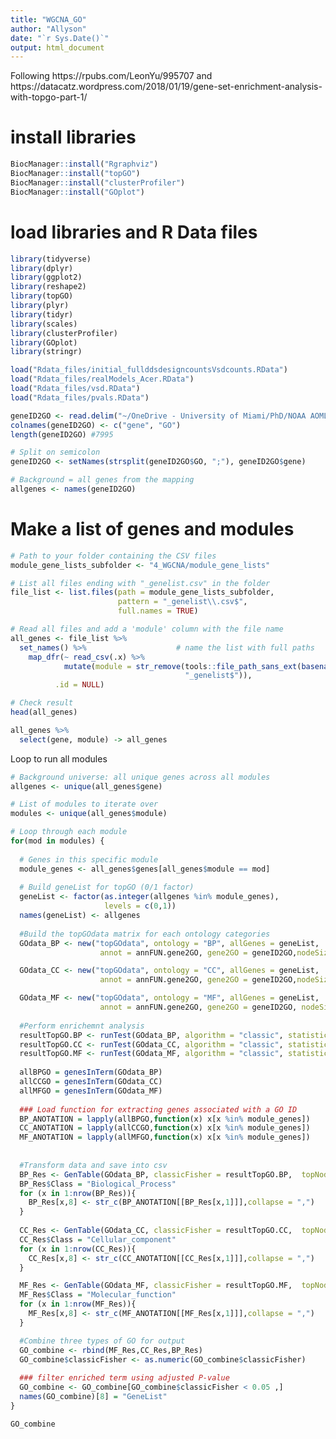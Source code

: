 ```yaml
---
title: "WGCNA_GO"
author: "Allyson"
date: "`r Sys.Date()`"
output: html_document
---
```


Following https://rpubs.com/LeonYu/995707 and https://datacatz.wordpress.com/2018/01/19/gene-set-enrichment-analysis-with-topgo-part-1/ 

# install libraries
```r
BiocManager::install("Rgraphviz")
BiocManager::install("topGO")
BiocManager::install("clusterProfiler")
BiocManager::install("GOplot")
```

# load libraries and R Data files
```r
library(tidyverse)
library(dplyr)
library(ggplot2)
library(reshape2)
library(topGO)
library(plyr)
library(tidyr)
library(scales)
library(clusterProfiler)
library(GOplot)
library(stringr)

load("Rdata_files/initial_fullddsdesigncountsVsdcounts.RData")
load("Rdata_files/realModels_Acer.RData")
load("Rdata_files/vsd.RData")
load("Rdata_files/pvals.RData")

geneID2GO <- read.delim("~/OneDrive - University of Miami/PhD/NOAA AOML Coral Program/chapter2_UrbanCorals/Acropora_iso2go.tab", header = FALSE, stringsAsFactors = FALSE)
colnames(geneID2GO) <- c("gene", "GO")
length(geneID2GO) #7995

# Split on semicolon
geneID2GO <- setNames(strsplit(geneID2GO$GO, ";"), geneID2GO$gene)

# Background = all genes from the mapping
allgenes <- names(geneID2GO)
```

# Make a list of genes and modules
```r

# Path to your folder containing the CSV files
module_gene_lists_subfolder <- "4_WGCNA/module_gene_lists"

# List all files ending with "_genelist.csv" in the folder
file_list <- list.files(path = module_gene_lists_subfolder, 
                        pattern = "_genelist\\.csv$", 
                        full.names = TRUE)

# Read all files and add a 'module' column with the file name
all_genes <- file_list %>%
  set_names() %>%                    # name the list with full paths
    map_dfr(~ read_csv(.x) %>%
            mutate(module = str_remove(tools::file_path_sans_ext(basename(.x)),
                                       "_genelist$")),
          .id = NULL)

# Check result
head(all_genes)

all_genes %>% 
  select(gene, module) -> all_genes
```


Loop to run all modules
```r
# Background universe: all unique genes across all modules
allgenes <- unique(all_genes$gene)

# List of modules to iterate over
modules <- unique(all_genes$module)

# Loop through each module
for(mod in modules) {
  
  # Genes in this specific module
  module_genes <- all_genes$genes[all_genes$module == mod]
  
  # Build geneList for topGO (0/1 factor)
  geneList <- factor(as.integer(allgenes %in% module_genes),
                     levels = c(0,1))
  names(geneList) <- allgenes
  
  #Build the topGOdata matrix for each ontology categories
  GOdata_BP <- new("topGOdata", ontology = "BP", allGenes = geneList,
                    annot = annFUN.gene2GO, gene2GO = geneID2GO,nodeSize=5)

  GOdata_CC <- new("topGOdata", ontology = "CC", allGenes = geneList,
                    annot = annFUN.gene2GO, gene2GO = geneID2GO,nodeSize=5)

  GOdata_MF <- new("topGOdata", ontology = "MF", allGenes = geneList,
                    annot = annFUN.gene2GO, gene2GO = geneID2GO, nodeSize=5)
  
  #Perform enrichemnt analysis 
  resultTopGO.BP <- runTest(GOdata_BP, algorithm = "classic", statistic = "fisher")
  resultTopGO.CC <- runTest(GOdata_CC, algorithm = "classic", statistic = "fisher" )
  resultTopGO.MF <- runTest(GOdata_MF, algorithm = "classic", statistic = "fisher" )
  
  allBPGO = genesInTerm(GOdata_BP)
  allCCGO = genesInTerm(GOdata_CC)
  allMFGO = genesInTerm(GOdata_MF)
  
  ### Load function for extracting genes associated with a GO ID
  BP_ANOTATION = lapply(allBPGO,function(x) x[x %in% module_genes])
  CC_ANOTATION = lapply(allCCGO,function(x) x[x %in% module_genes])
  MF_ANOTATION = lapply(allMFGO,function(x) x[x %in% module_genes])
  
  
  #Transform data and save into csv
  BP_Res <- GenTable(GOdata_BP, classicFisher = resultTopGO.BP,  topNodes = 20)
  BP_Res$Class = "Biological_Process"
  for (x in 1:nrow(BP_Res)){
    BP_Res[x,8] <- str_c(BP_ANOTATION[[BP_Res[x,1]]],collapse = ",")
  }
  
  CC_Res <- GenTable(GOdata_CC, classicFisher = resultTopGO.CC,  topNodes =  20)
  CC_Res$Class = "Cellular_component"
  for (x in 1:nrow(CC_Res)){
    CC_Res[x,8] <- str_c(CC_ANOTATION[[CC_Res[x,1]]],collapse = ",")
  }

  MF_Res <- GenTable(GOdata_MF, classicFisher = resultTopGO.MF,  topNodes =  20)
  MF_Res$Class = "Molecular_function"
  for (x in 1:nrow(MF_Res)){
    MF_Res[x,8] <- str_c(MF_ANOTATION[[MF_Res[x,1]]],collapse = ",")
  }

  #Combine three types of GO for output
  GO_combine <- rbind(MF_Res,CC_Res,BP_Res)
  GO_combine$classicFisher <- as.numeric(GO_combine$classicFisher)
  
  ### filter enriched term using adjusted P-value
  GO_combine <- GO_combine[GO_combine$classicFisher < 0.05 ,] 
  names(GO_combine)[8] = "GeneList"
}

GO_combine
```

